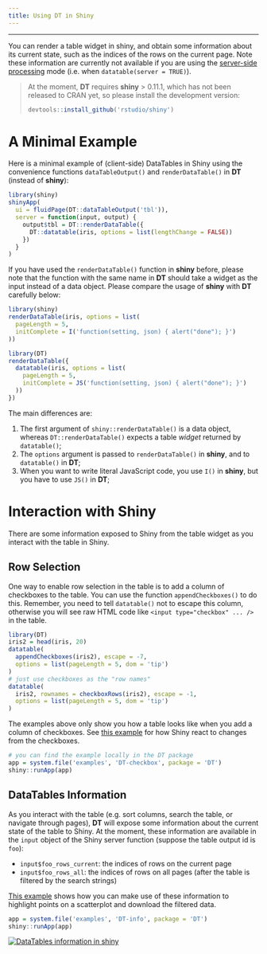 ```yaml
---
title: Using DT in Shiny
---
```


---

You can render a table widget in shiny, and obtain some information about its current state, such as the indices of the rows on the current page. Note these information are currently not available if you are using the [server-side processing](server.html) mode (i.e. when `datatable(server = TRUE)`).

<blockquote class="text-info">
At the moment, **DT** requires **shiny** > 0.11.1, which has not been released to CRAN yet, so please install the development version:

```r
devtools::install_github('rstudio/shiny')
```

</blockquote>

# A Minimal Example

Here is a minimal example of (client-side) DataTables in Shiny using the convenience functions `dataTableOutput()` and `renderDataTable()` in **DT** (instead of **shiny**):

```r
library(shiny)
shinyApp(
  ui = fluidPage(DT::dataTableOutput('tbl')),
  server = function(input, output) {
    output$tbl = DT::renderDataTable({
      DT::datatable(iris, options = list(lengthChange = FALSE))
    })
  }
)
```

If you have used the `renderDataTable()` function in **shiny** before, please note that the function with the same name in **DT** should take a widget as the input instead of a data object. Please compare the usage of **shiny** with **DT** carefully below:

```r
library(shiny)
renderDataTable(iris, options = list(
  pageLength = 5,
  initComplete = I('function(setting, json) { alert("done"); }')
))
```

```r
library(DT)
renderDataTable({
  datatable(iris, options = list(
    pageLength = 5,
    initComplete = JS('function(setting, json) { alert("done"); }')
  ))
})
```

The main differences are:

1. The first argument of `shiny::renderDataTable()` is a data object, whereas `DT::renderDataTable()` expects a table _widget_ returned by `datatable()`;
1. The `options` argument is passed to `renderDataTable()` in **shiny**, and to `datatable()` in **DT**;
1. When you want to write literal JavaScript code, you use `I()` in **shiny**, but you have to use `JS()` in **DT**;

# Interaction with Shiny

There are some information exposed to Shiny from the table widget as you interact with the table in Shiny.

## Row Selection

One way to enable row selection in the table is to add a column of checkboxes to the table. You can use the function `appendCheckboxes()` to do this. Remember, you need to tell `datatable()` not to escape this column, otherwise you will see raw HTML code like `<input type="checkbox" ... />` in the table.

```r
library(DT)
iris2 = head(iris, 20)
datatable(
  appendCheckboxes(iris2), escape = -7,
  options = list(pageLength = 5, dom = 'tip')
)
# just use checkboxes as the "row names"
datatable(
  iris2, rownames = checkboxRows(iris2), escape = -1,
  options = list(pageLength = 5, dom = 'tip')
)
```

The examples above only show you how a table looks like when you add a column of checkboxes. See [this example](https://yihui.shinyapps.io/DT-checkbox/) for how Shiny react to changes from the checkboxes.

```r
# you can find the example locally in the DT package
app = system.file('examples', 'DT-checkbox', package = 'DT')
shiny::runApp(app)
```

## DataTables Information

As you interact with the table (e.g. sort columns, search the table, or navigate through pages), **DT** will expose some information about the current state of the table to Shiny. At the moment, these information are available in the `input` object of the Shiny server function (suppose the table output id is `foo`):

- `input$foo_rows_current`: the indices of rows on the current page
- `input$foo_rows_all`: the indices of rows on all pages (after the table is filtered by the search strings)

[This example](https://yihui.shinyapps.io/DT-info/) shows how you can make use of these information to highlight points on a scatterplot and download the filtered data.

```r
app = system.file('examples', 'DT-info', package = 'DT')
shiny::runApp(app)
```

[![DataTables information in shiny](http://i.imgur.com/gZzwKEQ.png)](https://yihui.shinyapps.io/DT-info/)
